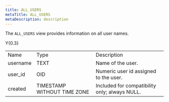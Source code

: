 ```yaml
---
title: ALL_USERS
metaTitle: ALL_USERS
metaDescription: description
---
```


The `ALL_USERS` view provides information on all user names.

<div class="tabularcolumns">

Y{0.3}

</div>

|          |                             |                                               |
| -------- | --------------------------- | --------------------------------------------- |
| Name     | Type                        | Description                                   |
| username | TEXT                        | Name of the user.                             |
| user\_id | OID                         | Numeric user id assigned to the user.         |
| created  | TIMESTAMP WITHOUT TIME ZONE | Included for compatibility only; always NULL. |
